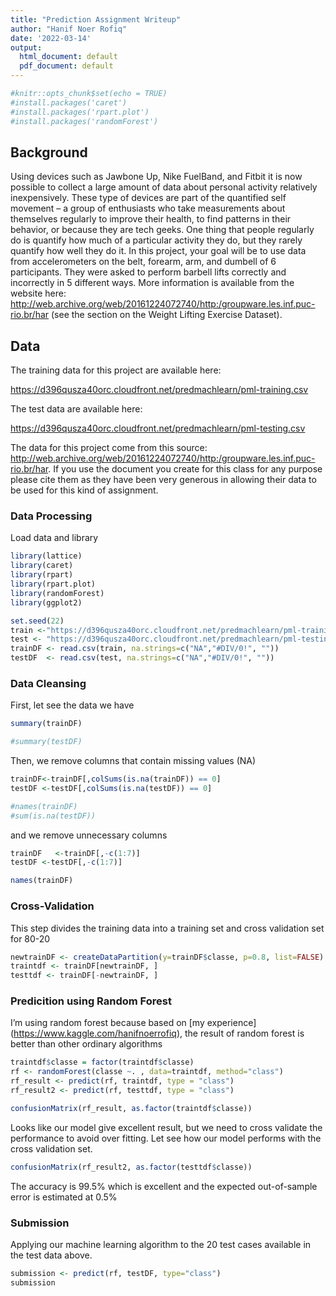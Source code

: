 ---
title: "Prediction Assignment Writeup"
author: "Hanif Noer Rofiq"
date: '2022-03-14'
output:
  html_document: default
  pdf_document: default
---

```{r setup, include=FALSE}
#knitr::opts_chunk$set(echo = TRUE)
#install.packages('caret')
#install.packages('rpart.plot')
#install.packages('randomForest')
```

## Background

Using devices such as Jawbone Up, Nike FuelBand, and Fitbit it is now possible to collect a large amount of data about personal activity relatively inexpensively. These type of devices are part of the quantified self movement -- a group of enthusiasts who take measurements about themselves regularly to improve their health, to find patterns in their behavior, or because they are tech geeks. One thing that people regularly do is quantify how much of a particular activity they do, but they rarely quantify how well they do it. In this project, your goal will be to use data from accelerometers on the belt, forearm, arm, and dumbell of 6 participants. They were asked to perform barbell lifts correctly and incorrectly in 5 different ways. More information is available from the website here: <http://web.archive.org/web/20161224072740/http:/groupware.les.inf.puc-rio.br/har> (see the section on the Weight Lifting Exercise Dataset).

## Data

The training data for this project are available here:

<https://d396qusza40orc.cloudfront.net/predmachlearn/pml-training.csv>

The test data are available here:

<https://d396qusza40orc.cloudfront.net/predmachlearn/pml-testing.csv>

The data for this project come from this source: <http://web.archive.org/web/20161224072740/http:/groupware.les.inf.puc-rio.br/har>. If you use the document you create for this class for any purpose please cite them as they have been very generous in allowing their data to be used for this kind of assignment.

### Data Processing

Load data and library

```{r Load Library}
library(lattice)
library(caret)
library(rpart)
library(rpart.plot)
library(randomForest)
library(ggplot2)
```

```{r Load Data}
set.seed(22)
train <-"https://d396qusza40orc.cloudfront.net/predmachlearn/pml-training.csv"
test <- "https://d396qusza40orc.cloudfront.net/predmachlearn/pml-testing.csv"
trainDF <- read.csv(train, na.strings=c("NA","#DIV/0!", ""))
testDF  <- read.csv(test, na.strings=c("NA","#DIV/0!", ""))

```

### Data Cleansing

First, let see the data we have

```{r}
summary(trainDF)
```

```{r}
#summary(testDF)
```

Then, we remove columns that contain missing values (NA)
```{r}
trainDF<-trainDF[,colSums(is.na(trainDF)) == 0]
testDF <-testDF[,colSums(is.na(testDF)) == 0]
```

```{r}
#names(trainDF)
#sum(is.na(testDF))
```

and we remove unnecessary columns
```{r}
trainDF   <-trainDF[,-c(1:7)]
testDF <-testDF[,-c(1:7)]
```

```{r}
names(trainDF)
```

### Cross-Validation

This step divides the training data into a training set and cross validation set for 80-20
```{r}
newtrainDF <- createDataPartition(y=trainDF$classe, p=0.8, list=FALSE)
traintdf <- trainDF[newtrainDF, ] 
testtdf <- trainDF[-newtrainDF, ]
```


### Predicition using Random Forest

I'm using random forest because based on [my experience] (<https://www.kaggle.com/hanifnoerrofiq>), the result of random forest is better than other ordinary algorithms

```{r}
traintdf$classe = factor(traintdf$classe)
rf <- randomForest(classe ~. , data=traintdf, method="class")
rf_result <- predict(rf, traintdf, type = "class")
rf_result2 <- predict(rf, testtdf, type = "class")
```

```{r}
confusionMatrix(rf_result, as.factor(traintdf$classe))
```
Looks like our model give excellent result, but we need to cross validate the performance to avoid over fitting. Let see how our model performs with the cross validation set.
```{r}
confusionMatrix(rf_result2, as.factor(testtdf$classe))
```
The accuracy is 99.5% which is excellent and the expected out-of-sample error is estimated at 0.5%

### Submission
Applying our machine learning algorithm to the 20 test cases available in the test data above.
```{r}
submission <- predict(rf, testDF, type="class")
submission
```
